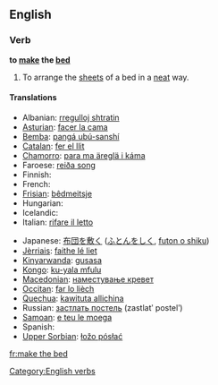 ==English==

===Verb===
'''to [[make]] the [[bed]]'''

# To arrange the [[sheets]] of a bed in a [[neat]] way.

====Translations====
{{trans-top|to prepare a bed for later use and for tidiness}}
* Albanian: [[rregulloj shtratin]]
* [[Asturian]]: [[facer la cama]]
* [[Bemba]]: [[pangá ubú-sanshí]]
* [[Catalan]]: [[fer el llit]]
* [[Chamorro]]: [[para ma äreglä i káma]]
* Faroese: [[reiða song]]
* Finnish: {{t|fi|pedata}}
* French: {{t+|fr|faire le lit}}
* [[Frisian]]: [[bêdmeitsje]]
* Hungarian: {{t+|hu|ágyaz}}
* Icelandic: {{t-|is|búa um rúmið}}
* Italian: [[rifare il letto]]
{{trans-mid}}
* Japanese: [[布団を敷く]] ([[ふとんをしく]], [[futon o shiku]])
* [[Jèrriais]]: [[faithe lé liet]]
* [[Kinyarwanda]]: [[gusasa]]
* [[Kongo]]: [[ku-yala mfulu]]
* [[Macedonian]]: [[наместување кревет]]
* [[Occitan]]: [[far lo lièch]]
* [[Quechua]]: [[kawituta allichina]]
* Russian: [[застлать постель]] (zastlatʹ postelʹ)
* [[Samoan]]: [[e teu le moega]]
* Spanish: {{t+|es|hacer la cama}}
* [[Upper Sorbian]]: [[łožo pósłać]]
{{trans-bottom}}

[[Category:English verbs]]

[[fr:make the bed]]